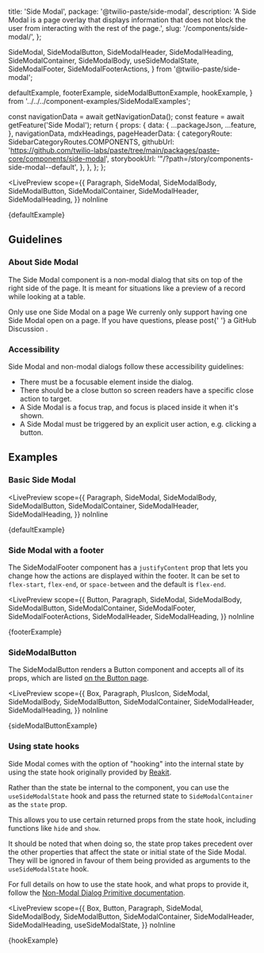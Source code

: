   title: 'Side Modal',
  package: '@twilio-paste/side-modal',
  description:
    'A Side Modal is a page overlay that displays information that does not block the user from interacting with the rest of the page.',
  slug: '/components/side-modal/',
};

  SideModal,
  SideModalButton,
  SideModalHeader,
  SideModalHeading,
  SideModalContainer,
  SideModalBody,
  useSideModalState,
  SideModalFooter,
  SideModalFooterActions,
} from '@twilio-paste/side-modal';

  defaultExample,
  footerExample,
  sideModalButtonExample,
  hookExample,
} from '../../../component-examples/SideModalExamples';


  const navigationData = await getNavigationData();
  const feature = await getFeature('Side Modal');
  return {
    props: {
      data: {
        ...packageJson,
        ...feature,
      },
      navigationData,
      mdxHeadings,
      pageHeaderData: {
        categoryRoute: SidebarCategoryRoutes.COMPONENTS,
        githubUrl: 'https://github.com/twilio-labs/paste/tree/main/packages/paste-core/components/side-modal',
        storybookUrl: '"/?path=/story/components-side-modal--default',
      },
    },
  };
};


<LivePreview
  scope={{
    Paragraph,
    SideModal,
    SideModalBody,
    SideModalButton,
    SideModalContainer,
    SideModalHeader,
    SideModalHeading,
  }}
  noInline
>
  {defaultExample}
</LivePreview>

## Guidelines

### About Side Modal

The Side Modal component is a non-modal dialog that sits on top of the right side of the page. It is meant for situations like a preview of a record while looking at a table.

<Callout variant="warning" marginY="space70">
  <CalloutHeading as="h4">Only use one Side Modal on a page</CalloutHeading>
  <CalloutText>
    We currenly only support having one Side Modal open on a page. If you have questions, please post{' '}
    <Anchor href="https://github.com/twilio-labs/paste/discussions" showExternal>
      a GitHub Discussion
    </Anchor>
    .
  </CalloutText>
</Callout>

### Accessibility

Side Modal and non-modal dialogs follow these accessibility guidelines:

- There must be a focusable element inside the dialog.
- There should be a close button so screen readers have a specific close action to target.
- A Side Modal is a focus trap, and focus is placed inside it when it's shown.
- A Side Modal must be triggered by an explicit user action, e.g. clicking a button.

## Examples

### Basic Side Modal

<LivePreview
  scope={{
    Paragraph,
    SideModal,
    SideModalBody,
    SideModalButton,
    SideModalContainer,
    SideModalHeader,
    SideModalHeading,
  }}
  noInline
>
  {defaultExample}
</LivePreview>

### Side Modal with a footer

The SideModalFooter component has a `justifyContent` prop that lets you change how the actions are displayed within the footer. It can be set to `flex-start`, `flex-end`, or `space-between` and the default is `flex-end`.

<LivePreview
  scope={{
    Button,
    Paragraph,
    SideModal,
    SideModalBody,
    SideModalButton,
    SideModalContainer,
    SideModalFooter,
    SideModalFooterActions,
    SideModalHeader,
    SideModalHeading,
  }}
  noInline
>
  {footerExample}
</LivePreview>

### SideModalButton

The SideModalButton renders a Button component and accepts all of its props, which are listed [on the Button page](/components/button#props).

<LivePreview
  scope={{
    Box,
    Paragraph,
    PlusIcon,
    SideModal,
    SideModalBody,
    SideModalButton,
    SideModalContainer,
    SideModalHeader,
    SideModalHeading,
  }}
  noInline
>
  {sideModalButtonExample}
</LivePreview>

### Using state hooks

Side Modal comes with the option of "hooking" into the internal state by using the state hook originally provided by
[Reakit](https://reakit.io/docs/popover/#usepopoverstate).

Rather than the state be internal to the component, you can use the `useSideModalState` hook and pass the returned state
to `SideModalContainer` as the `state` prop.

This allows you to use certain returned props from the state hook, including functions like `hide` and `show`.

It should be noted that when doing so, the state prop takes precedent over the other properties that affect
the state or initial state of the Side Modal. They will be ignored in favour of them being provided as arguments
to the `useSideModalState` hook.

For full details on how to use the state hook, and what props to provide it, follow the
[Non-Modal Dialog Primitive documentation](/primitives/non-modal-dialog-primitive).

<LivePreview
  scope={{
    Box,
    Button,
    Paragraph,
    SideModal,
    SideModalBody,
    SideModalButton,
    SideModalContainer,
    SideModalHeader,
    SideModalHeading,
    useSideModalState,
  }}
  noInline
>
  {hookExample}
</LivePreview>
